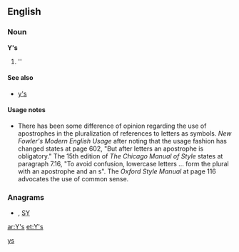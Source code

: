 {{also|ys|Ys|y's}}
==English==

===Noun===
'''Y's'''

# ''{{plural of|[[Y]]}}

====See also====
* [[y's]]

====Usage notes====
* There has been some difference of opinion regarding the use of apostrophes in the pluralization of references to letters as symbols.  ''New Fowler's Modern English Usage'' after noting that the usage fashion has changed states at page 602, "But after letters an apostrophe is obligatory."    The 15th edition of ''The Chicago Manual of Style'' states at paragraph 7.16, "To avoid confusion, lowercase letters ... form the plural with an apostrophe and an s".  The ''Oxford Style Manual'' at page 116 advocates the use of common sense.

===Anagrams===
* {{alphagram|[[Sy#English|Sy]]}} , [[SY#English|SY]]

[[Category:English terms spelled with '|ys]]

[[ar:Y's]]
[[et:Y's]]